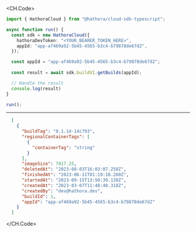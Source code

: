 
<CH.Code>
```typescript GetBuilds.ts
import { HathoraCloud } from "@hathora/cloud-sdk-typescript";

async function run() {
  const sdk = new HathoraCloud({
    hathoraDevToken: "<YOUR_BEARER_TOKEN_HERE>",
    appId: "app-af469a92-5b45-4565-b3c4-b79878de67d2",
  });

  const appId = "app-af469a92-5b45-4565-b3c4-b79878de67d2";
  
  const result = await sdk.buildV1.getBuilds(appId);

  // Handle the result
  console.log(result)
}

run();
```
---

```json Example Response
  [
    {
      "buildTag": "0.1.14-14c793",
      "regionalContainerTags": [
        {
          "containerTag": "string"
        }
      ],
      "imageSize": 7917.25,
      "deletedAt": "2023-08-03T16:03:07.258Z",
      "finishedAt": "2023-06-11T01:19:10.260Z",
      "startedAt": "2023-09-15T13:50:39.138Z",
      "createdAt": "2023-03-07T11:48:40.318Z",
      "createdBy": "dev@hathora.dev",
      "buildId": 1,
      "appId": "app-af469a92-5b45-4565-b3c4-b79878de67d2"
    }
  ]
```
</CH.Code>
